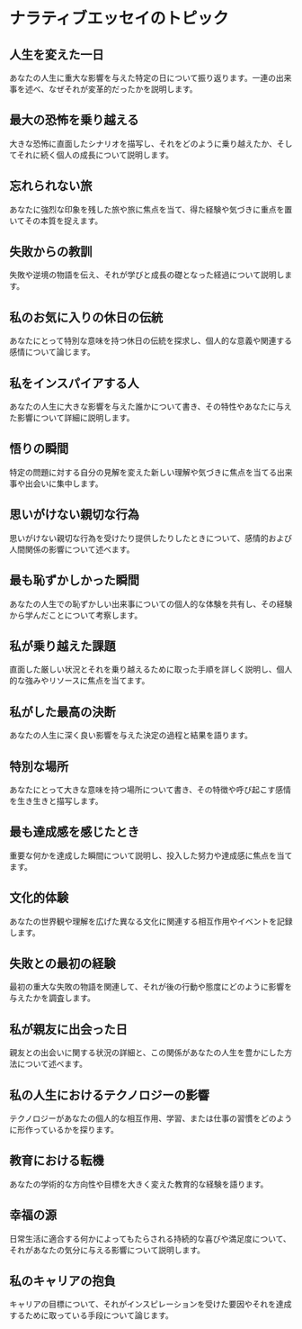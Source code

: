 # ナラティブエッセイのトピック


<div style={{ width: "100%", padding: 20, height: "70vh" }}>
  <Chat
    welcome={"こんにちは、どのトピックについて議論したいですか？"}
    teacherName={"アレックス"}
    systemPrompt={"このユーザーが求めているエッセイのトピックを見つけるのを手伝ってください！"}
  />
</div>

## 人生を変えた一日

あなたの人生に重大な影響を与えた特定の日について振り返ります。一連の出来事を述べ、なぜそれが変革的だったかを説明します。

## 最大の恐怖を乗り越える

大きな恐怖に直面したシナリオを描写し、それをどのように乗り越えたか、そしてそれに続く個人の成長について説明します。

## 忘れられない旅

あなたに強烈な印象を残した旅や旅に焦点を当て、得た経験や気づきに重点を置いてその本質を捉えます。

## 失敗からの教訓

失敗や逆境の物語を伝え、それが学びと成長の礎となった経過について説明します。

## 私のお気に入りの休日の伝統

あなたにとって特別な意味を持つ休日の伝統を探求し、個人的な意義や関連する感情について論じます。

## 私をインスパイアする人

あなたの人生に大きな影響を与えた誰かについて書き、その特性やあなたに与えた影響について詳細に説明します。

## 悟りの瞬間

特定の問題に対する自分の見解を変えた新しい理解や気づきに焦点を当てる出来事や出会いに集中します。

## 思いがけない親切な行為

思いがけない親切な行為を受けたり提供したりしたときについて、感情的および人間関係の影響について述べます。

## 最も恥ずかしかった瞬間

あなたの人生での恥ずかしい出来事についての個人的な体験を共有し、その経験から学んだことについて考察します。

## 私が乗り越えた課題

直面した厳しい状況とそれを乗り越えるために取った手順を詳しく説明し、個人的な強みやリソースに焦点を当てます。

## 私がした最高の決断

あなたの人生に深く良い影響を与えた決定の過程と結果を語ります。

## 特別な場所

あなたにとって大きな意味を持つ場所について書き、その特徴や呼び起こす感情を生き生きと描写します。

## 最も達成感を感じたとき

重要な何かを達成した瞬間について説明し、投入した努力や達成感に焦点を当てます。

## 文化的体験

あなたの世界観や理解を広げた異なる文化に関連する相互作用やイベントを記録します。

## 失敗との最初の経験

最初の重大な失敗の物語を関連して、それが後の行動や態度にどのように影響を与えたかを調査します。

## 私が親友に出会った日

親友との出会いに関する状況の詳細と、この関係があなたの人生を豊かにした方法について述べます。

## 私の人生におけるテクノロジーの影響

テクノロジーがあなたの個人的な相互作用、学習、または仕事の習慣をどのように形作っているかを探ります。

## 教育における転機

あなたの学術的な方向性や目標を大きく変えた教育的な経験を語ります。

## 幸福の源

日常生活に適合する何かによってもたらされる持続的な喜びや満足度について、それがあなたの気分に与える影響について説明します。

## 私のキャリアの抱負

キャリアの目標について、それがインスピレーションを受けた要因やそれを達成するために取っている手段について論じます。

